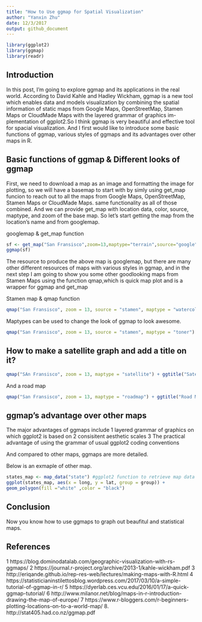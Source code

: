 ```yaml
---
title: "How to Use ggmap for Spatial Visualization"
author: "Yanxin Zhu"
date: 12/3/2017
output: github_document
---
```

```r
library(ggplot2)
library(ggmap)
library(readr)
```


## Introduction

In this post, I'm going to explore ggmap and its applications in the real world. According to David Kahle and Hadley Wickham, ggmap is a new tool which enables data and models visualization by combining the spatial information of static maps from Google Maps, OpenStreetMap, Stamen Maps or CloudMade Maps with the layered grammar of graphics im- plementation of ggplot2.So I think ggmap is very beautiful and effective tool for spacial visualization. And I first would like to introduce some basic functions of ggmap, various styles of ggmaps and its advantages over other maps in R.

## Basic functions of ggmap & Different looks of ggmap 

First, we need to download a map as an image and formatting the image for plotting, so we will have a basemap to start with by simly using get_map funcion to reach out to all the maps from Google Maps, OpenStreetMap, Stamen Maps or CloudMade Maps. same functionality as all of those combined. And we can provide get_map with location data, color, source, maptype, and zoom of the base map. So let's start getting the map from the location's name and from googlemap. 

googlemap & get_map function 
```r
sf <- get_map("San Fransisco",zoom=13,maptype="terrain",source="google")
ggmap(sf)
```



The resource to produce the above map is googlemap, but there are many other different resources of maps with various styles in ggmap, and in the next step I am going to show you some other goodlooking maps from Stamen Maps using the function qmap,which is quick map plot and is a wrapper for ggmap and get_map

Stamen map & qmap function 
```r
qmap("San Fransisco", zoom = 13, source = "stamen", maptype = "watercolor")
```

Maptypes can be used to change the look of ggmap to look awesome.

```r
qmap("San Fransisco", zoom = 13, source = "stamen", maptype = "toner")
```

## How to make a satellite graph and add a title on it?


```r
qmap("SAn Fransisco", zoom = 13, maptype = "satellite") + ggtitle("Satellite Map")
```

And a road map 

```r
qmap("San Fransisco", zoom = 13, maptype = "roadmap") + ggtitle("Road Map")
```


## ggmap's advantage over other maps 

The major advantages of ggmaps include 
1 layered grammar of graphics on which ggplot2 is based on
2 consisitent aesthetic scales 
3 The practical advantage of using the grammar of usual
ggplot2 coding conventions

And compared to other maps, ggmaps are more detailed.

Below is an exmaple of other map. 

```r
states_map <- map_data("state") #ggplot2 function to retrieve map data
ggplot(states_map, aes(x = long, y = lat, group = group)) +
geom_polygon(fill ="white" ,color = "black")
```


## Conclusion
Now you know how to use ggmaps to graph out beaufitul and statistical maps. 

## References 
1 https://blog.dominodatalab.com/geographic-visualization-with-rs-ggmaps/
2 https://journal.r-project.org/archive/2013-1/kahle-wickham.pdf
3 http://eriqande.github.io/rep-res-web/lectures/making-maps-with-R.html
4 https://statisticianinstilettosblog.wordpress.com/2017/03/10/a-simple-tutorial-of-ggmap-in-r/
5 https://dyerlab.ces.vcu.edu/2016/01/17/a-quick-ggmap-tutorial/
6 http://www.milanor.net/blog/maps-in-r-introduction-drawing-the-map-of-europe/
7 https://www.r-bloggers.com/r-beginners-plotting-locations-on-to-a-world-map/
8. http://stat405.had.co.nz/ggmap.pdf
